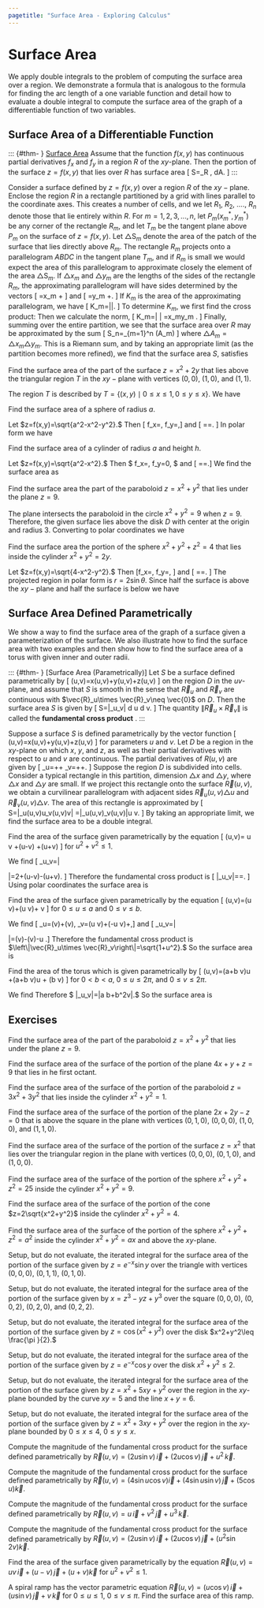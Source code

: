 ```yaml
---
pagetitle: "Surface Area - Exploring Calculus"
---
```

# Surface Area



We apply double integrals to the problem of computing the surface area over a region. We demonstrate a formula that is analogous to the formula for finding the arc length of a one variable function and detail how to evaluate a double integral to compute the surface area of the graph of a differentiable function of two variables.

## Surface Area of a Differentiable Function

::: {#thm- } [Surface Area]
Assume that the function $f(x,y)$ has continuous partial derivatives 
$f_x$ and $f_y$ in a region $R$ of the $x y$-plane. Then the portion of the surface $z=f(x,y)$ that lies over $R$ has surface area 
\[
S=\iint _R
\sqrt{ \left[ f_x(x,y)\right]^2 + \left[ f_y(x,y) \right]^2 +1 }\, dA.
\]
::: 

::: {.proof }
Consider a surface defined by $z=f(x,y)$ over a region $R$ of the $x y-\text{plane}.$ Enclose the region $R$ in a rectangle partitioned by a grid with lines parallel to the coordinate axes. This creates a number of cells, and we let $R_1,$ $R_2,$ ...., $R_n$ denote those that lie entirely within $R.$ For $m=1,2,3,... ,n,$ let 
$P_m\left(x_m^*,y_m^*\right)$ be any corner of the rectangle $R_m,$ and let $T_m$ be the tangent plane above $P_m$ on the surface of $z=f(x,y).$ Let $\text{$\triangle $S}_m$ denote the area of the patch of the surface that lies directly above $R_m.$ The rectangle $R_m$ projects onto a parallelogram $A B D C$ in the tangent plane $T_m,$ and if $R_m$ is small we would expect the area of this parallelogram to approximate closely the element of the area $\text{$\triangle $S}_m.$ If $\triangle  x_m$ and $\triangle  y_m$ are the lengths of the sides of the rectangle $R_m,$ the approximating parallelogram will have sides determined by the vectors 
\[
\vec{A B}=\triangle  x_m \vec{i}+\left[f_x\left(x_m^*,y_m^*\right)\triangle  x_m\right]\vec{k} 
\] 
and 
\[
\vec{A C}=\triangle  y_m \vec{j}+\left[f_y\left(x_m^*,y_m^*\right)\triangle  y_m\right] \vec{k}.
\]
If $K_m$ is the area of the approximating parallelogram, we have 
\[
K_m=\|\vec{A B}\times \vec{A C}\|.
\]
To determine $K_m,$ we first find the cross product: 
\begin{align*}
\vec{A B} \times \vec{A C} & =\left|
\begin{array}{ccc}
 \vec{i} & \vec{j} & \vec{k} \\
 \triangle  x_m & 0 & f_x\left(x_m^*,y_m^*\right)\triangle  x_m \\
 0 & \triangle  y_m & f_y\left(x_m^*,y_m^*\right)\triangle  y_m
\end{array}
\right| \\
& =\triangle  x_m\triangle  y_m\left(-f_x\left(x_m^*,y_m^*\right)\, \vec{i}-f_y\left(x_m^*,y_m^*\right)\, \vec{j}+\vec{k}\right).
\end{align*}
Then we calculate the norm, 
\[
K_m=\|\vec{A B} \times \vec{A C}\|
=\triangle  x_m\triangle  y_m \sqrt{ \left[f_x\left(x_m^*,y_m^*\right)\right]{}^2+\left[f_y\left(x_m^*,y_m^*\right)\right]{}^2+1}.
\]
Finally, summing over the entire partition, we see that the surface area over $R$ may be approximated by the sum
\[
\triangle S_n=\sum _{m=1}^n \sqrt{\left[f_x\left(x_m^*,y_m^*\right)\right]{}^2+\left[f_y\left(x_m^*,y_m^*\right)\right]{}^2+1}\left(\triangle A_m\right)
\] 
where $\triangle A_m=\triangle  x_m\triangle  y_m.$ This is a Riemann sum, and by taking an appropriate limit (as the partition becomes
more refined), we find that the surface area $S,$ satisfies
\begin{align*}
S& =\lim _{n\to \infty }\sum _{m=1}^n \triangle A_m\sqrt{\left[f_x\left(x_m^*,y_m^*\right)\right]^2+\left[f_y\left(x_m^*,y_m^*\right)\right]^2+1} \\
& =\iint_R\sqrt{\left[f_x(x,y)\right]^2+\left[f_y(x,y)\right]^2+1} \, d A.
\end{align*}
::: 

::: {#exm- } 

Find the surface area of the part of the surface $z=x^2+2y$ that lies above the triangular region $T$ in the $x y-\text{plane}$ with vertices
$(0,0),$ $(1,0),$ and $(1,1).$
::: 

::: {.solution }
The region $T$ is described by 
$T=\{(x,y) \mid 0\leq x\leq 1,0\leq y\leq x\}.$
We have 
\begin{align*}
S& =\iint_R\sqrt{(2x)^2+(2)^2+1} \, d A
=\int _0^1\int _0^x\sqrt{4x^2+5}\, dy\, dx \\
& =\int _0^1x\sqrt{4x^2+5}\, dx
=\frac{1}{12}\left(27-5\sqrt{5}\right).
\end{align*}
::: 

::: {#exm- } 

Find the surface area of a sphere of radius $a$.
::: 

::: {.solution }
Let 
$z=f(x,y)=\sqrt{a^2-x^2-y^2}.$
Then
\[
f_x=\frac{-x}{\sqrt{a^2-x^2-y^2}}, \qquad 
f_y=\frac{-y}{\sqrt{a^2-x^2-y^2}},\]
and 
\[
\sqrt{f_x^2+f_y^2+1}=\sqrt{\frac{x^2+y^2+\left(a^2-x^2-y^2\right)}{a^2-x^2-y^2}}=\frac{a}{\sqrt{a^2-x^2-y^2}}.
\] 
In polar form we have 
\begin{align*}
& 8\int _0^{\pi /2}\int _0^a\frac{a}{\sqrt{a^2-r^2}}r \, drd\theta 
\\[5pt]
& =-4a\int _0^{\pi /2}\int _0^a\frac{(-2r)}{\sqrt{a^2-r^2}} \, drd\theta =-8a\int_0^{\pi /2} (-a) \, d\theta
=4\pi  a^2.
\end{align*}
::: 
  
::: {#exm- } 
Find the surface area of a cylinder of radius $a$ and height $h$. 
::: 

::: {.solution }
Let
$z=f(x,y)=\sqrt{a^2-x^2}.$
Then
$
f_x=\frac{-x}{\sqrt{a^2-x^2}},
f_y=0,
$
and 
\[
\sqrt{f_x^2+f_y^2+1}=\sqrt{\frac{x^2+a^2-x^2}{a^2-x^2}}=\frac{a}{\sqrt{a^2-x^2}}.\]
We find the surface area as
\begin{align*}
4\int _0^a\int _0^h\frac{a}{\sqrt{a^2-x^2}} \, dy\, dx
& =4a\int _0^a\frac{h a}{\sqrt{a^2-x^2}} dx 
\\[5pt]
& =\left. 4 a h \sin ^{-1}\left(\frac{x}{a}\right) \right|_0^a
=2\pi  a h.
\end{align*}
::: 
  
::: {#exm- } 

Find the surface area the part of the paraboloid $z=x^2+y^2$ that lies under the plane $z=9.$
::: 

::: {.solution }
The plane intersects the paraboloid in the circle $x^2+y^2=9$ when $z=9.$ Therefore, the given surface lies above the disk $D$ with center at the origin and radius 3. Converting to polar coordinates we have
\begin{align*}
S& = \iint_R \sqrt{(2x)^2+(2y)^2+1} \, d A
=\int _0^{2\pi }\int _0^3\sqrt{4r^2+1}r \, dr \, d\theta \\
& =\int _0^{2\pi }d \theta \int _0^3\frac{1}{8}\sqrt{4r^2+1}(8r) \, dr
=\frac{\pi }{6}\left(37\sqrt{37}-1\right).
\end{align*}
::: 
  
::: {#exm- } 

Find the surface area the portion of the sphere $x^2+y^2+z^2=4$ that lies inside the cylinder $x^2+y^2=2y.$
::: 

::: {.solution }
Let $z=f(x,y)=\sqrt{4-x^2-y^2}.$ Then 
\[f_x=\frac{-x}{\sqrt{4-x^2-y^2}}, \qquad 
f_y=\frac{-y}{\sqrt{4-x^2-y^2}},
\] 
and 
\[
\sqrt{f_x^2+f_y^2+1}=\sqrt{\frac{x^2+y^2+\left(4-x^2-y^2\right)}{4-x^2-y^2}}=\frac{2}{\sqrt{4-x^2-y^2}}.
\]
The projected region in polar form is $r=2 \sin  \theta .$ Since half the surface is above the $x y-\text{plane}$ and half the surface is below 
we have 
\begin{align*}
S& =2\int _0^{\pi }\int _0^{2 \sin  \theta }\frac{2r}{\sqrt{4-r^2}}drd\theta 
=-8\int_0^{\pi } \left(\sqrt{4-4\sin ^2\theta }-2\right) \, d\theta \\
& =-8\int_0^{\pi /2} (2 \cos  \theta -2) \, d\theta -8\int_{\pi /2}^{\pi } (-2 \cos  \theta -2) \, d\theta
=8(\pi -2).
\end{align*}
::: 
  

## Surface Area Defined Parametrically

We show a way to find the surface area of the graph of a surface given a parameterization of the surface. We also illustrate how to find the surface area with two examples and then show how to find the surface area of a torus with given inner and outer radii.

::: {#thm- } [Surface Area (Parametrically)]
Let $S$ be a surface defined parametrically by
\[
\vec{R}(u,v)=x(u,v)\vec{i}+y(u,v)\vec{j}+z(u,v)\vec{k}
\]
on the region $D$ in the $u v$-plane, and assume that $S$ is smooth in the sense that $\vec{R}_u$ and $\vec{R}_v$ are continuous with $\vec{R}_u\times \vec{R}_v\neq \vec{0}$ on $D.$ Then the surface area $S$ is given by 
\[
S=\underset{D}{\iint }\left\|\vec{R}_u\times \vec{R}_v\right\| d u d v.
\]
The quantity $\left\|\vec{R}_u\times \vec{R}_v\right\|$ is called the \index{fundamental cross product} **fundamental cross product** .
::: 

::: {.proof }
Suppose a surface $S$ is defined parametrically by the vector function 
\[
\vec{R}(u,v)=x(u,v)\vec{i}+y(u,v)\vec{j}+z(u,v)\vec{k}
\] 
for parameters $u$ and $v.$ Let $D$ be a region in the $x y$-plane on which $x,$ $y,$ and $z,$ as well as their partial derivatives with respect to $u$ and $v$ are continuous. The partial derivatives of $R(u,v)$ are given by 
\[
\vec{R}_u=\frac{\partial x}{\partial u}\vec{i}+\frac{\partial y}{\partial u}\vec{j}+\frac{\partial z}{\partial u}\vec{k} 
\qquad \text{ and } \qquad
\vec{R}_v=\frac{\partial x}{\partial v}\vec{i}+\frac{\partial y}{\partial v}\vec{j}+\frac{\partial z}{\partial v}\vec{k}. 
\] 
Suppose the region $D$ is subdivided into cells. Consider a typical rectangle in this partition, dimension $\triangle  x$ and $\triangle  y$,
where $\triangle  x$ and $\triangle  y$ are small. If we project this rectangle onto the surface $\vec{R}(u,v),$ we obtain a curvilinear parallelogram
with adjacent sides $\vec{R}_u(u,v)\triangle  u$ and $\vec{R}_v(u,v)\triangle  v.$ The area of this rectangle is approximated by 
\[
\triangle S=\left\|\vec{R}_u(u,v)\triangle  u\times \vec{R}_v(u,v)\triangle  v\right\| =\left\|\vec{R}_u(u,v)\times \vec{R}_v(u,v)\right\|\triangle  u \triangle  v.
\]
By taking an appropriate limit, we find the surface area to be a double integral.  
::: 

::: {#exm- } 
Find the area of the surface given parametrically by the equation
\[
\vec{R}(u,v)= u v  \vec{i}+(u-v) \vec{j}+(u+v) \vec{k}
\]
for $u^2+v^2\leq 1$.
::: 

::: {.solution }
We find
\[
\vec{R}_u\times \vec{R}_v=\left|
\begin{array}{ccc}
 \vec{i} & \vec{j} & \vec{k} \\
 v & 1 & 1 \\
 u & -1 & 1
\end{array}
\right|=2\vec{i}+(u-v)\vec{j}-(u+v)\vec{k}.
\] 
Therefore the fundamental cross product is
\[
\left\|\vec{R}_u\times \vec{R}_v\right\|=\sqrt{4+(u-v)^2+(-u-v)^2}=\sqrt{4+2u^2+2v^2}.
\] 
Using polar coordinates the surface area is
\begin{align*}
S& =\int _0^{2\pi }\int _0^1\sqrt{4+2r^2}rdrd\theta
=\frac{1}{4}\int _0^{2\pi }\int _0^1\sqrt{4+2r^2}4rdrd\theta \\
& =\frac{1}{6}\int_0^{2\pi } \left(6\sqrt{6}-8\right) \, d\theta 
=\frac{2\pi }{3}\left(3\sqrt{6}-4\right).
\end{align*}
::: 

::: {#exm- } 
Find the area of the surface given parametrically by the equation
\[
\vec{R}(u,v)=(u \sin  v)\vec{i}+(u \cos  v)\vec{j}+ v \vec{k}
\]
for $0\leq u\leq a$ and $0\leq v\leq b$.
::: 

::: {.solution }
We find
\[ 
\vec{R}_u=(\sin  v)\vec{i}+(\cos  v)\vec{j}, \quad \vec{R}_v=(u \cos  v)\vec{i}+(-u \sin  v)\vec{j}+\vec{k},\]
and 
\[
\vec{R}_u\times \vec{R}_v=\left|
\begin{array}{ccc}
 \vec{i} & \vec{j} & \vec{k} \\
 \sin  v & \cos  v & 0 \\
 u \cos  v & -u \sin  v & 1
\end{array}
\right|=(\cos  v)\vec{i}-(\sin  v)\vec{j}-u \vec{k}.\]
Therefore the fundamental cross product is 
$\left\|\vec{R}_u\times \vec{R}_v\right\|=\sqrt{1+u^2}.$
So the surface area is
\begin{align*}
S& =\int _0^b\int _0^a\sqrt{1+u^2} \, du dv 
=\int_0^b \left[\frac{\ln \left|u+\sqrt{1+u^2}\right|}{2}+\frac{u\sqrt{1+u^2}}{2}|_0^a\right] \, dv \\
& =\frac{b}{2}\left[\ln \left(a+\sqrt{1+a^2}\right)+a\sqrt{1+a^2}\right].
\end{align*}
::: 

::: {#exm- } 
Find the area of the torus which is given parametrically by 
\[
\vec{R}(u,v)=(a+b \cos  v)\cos  u  \vec{i}+(a+b \cos  v)\sin  u  \vec{j}+ (b \sin  v)  \vec{k}
\]
for $0<b<a,$ $0\leq u\leq 2\pi ,$ and $0\leq v\leq 2\pi.$
::: 

::: {.solution }
We find 
\begin{align*}
& \vec{R}_u=-(a+b \cos  v)\sin  u \vec{i}+(a+b \cos  v)\cos u\vec{j}, \\
& \vec{R}_v=-b \sin  v \cos  u \vec{i}-b \sin  v \sin  u\vec{j}
+b \cos  v \vec{k}, \text{ and} \\
&  \vec{R}_u\times \vec{R}_v =\left|
\begin{array}{ccc}
 \vec{i} & \vec{j} & \vec{k} \\
 -(a+b \cos  v) \sin  u & (a+b \cos  v)\cos  u & 0 \\
 -b \sin  v \cos  u & -b \sin  v \sin  u & b \cos  v
\end{array}
\right| \\
& \qquad  \qquad =\left(b^2\cos  ^2v+a b \cos  v\right)(\cos  u)\vec{i} 
+\left(b^2\cos ^2v+a b \cos  v\right)(\sin  u)\vec{j} \\
& \qquad  \qquad  \qquad \qquad +\left(b^2\sin  v \cos  v+a b \sin  v\right)\vec{k}.\end{align*}
Therefore 
$ \left\|\vec{R}_u\times \vec{R}_v\right\|=\left|a b+b^2\cos  v\right|.$ 
So the surface area is 
\begin{align*}
S& =\int _0^{2\pi }\int _0^{2\pi }\left|a b+b^2\cos  v\right| du dv
=\int _0^{2\pi }2\pi \left(a b+b^2\cos  v\right)dv
=4\pi ^2 a b.
\end{align*}
::: 

## Exercises

::: {#exr- } 
Find the surface area of the part of the paraboloid $z=x^2+y^2$ that lies under the plane $z=9.$
::: 

::: {#exr- } 
Find the surface area of the surface of the portion of the plane $4x+y+z=9$ that lies in he first octant.
::: 

::: {#exr- } 
Find the surface area of the surface of the portion of the paraboloid $z=3x^2+3y^2$ that lies inside the cylinder $x^2+y^2=1.$
::: 

::: {#exr- } 
Find the surface area of the surface of the portion of the plane $2x+2y-z=0$ that is above the square in the plane with vertices $(0,1,0),$
$(0,0,0),$ $(1,0,0),$ and $(1,1,0).$ 
::: 

::: {#exr- } 
Find the surface area of the surface of the portion of the surface $z=x^2$ that lies over the triangular region in the plane with vertices
$(0,0,0),$ $(0,1,0),$ and $(1,0,0).$ 
::: 

::: {#exr- } 
Find the surface area of the surface of the portion of the sphere $x^2+y^2+z^2=25$ inside the cylinder $x^2+y^2=9.$
::: 

::: {#exr- } 
Find the surface area of the surface of the portion of the cone $z=2\sqrt{x^2+y^2}$ inside the cylinder $x^2+y^2=4.$
::: 

::: {#exr- } 
Find the surface area of the surface of the portion of the sphere $x^2+y^2+z^2=a^2$ inside the cylinder $x^2+y^2=a x$ and above the $x y$-plane.
::: 

::: {#exr- } 
Setup, but do not evaluate, the iterated integral for the surface area of the portion of the surface given by $z=e^{-x}\sin  y$ over the triangle with vertices $(0,0,0),$ $(0,1,1),$ $(0,1,0).$
::: 

::: {#exr- } 
Setup, but do not evaluate, the iterated integral for the surface area of the portion of the surface given by $x=z^3-y z+y^3$ over the square
$(0,0,0),$ $(0,0,2),$ $(0,2,0),$ and $(0,2,2).$ 
::: 

::: {#exr- } 
Setup, but do not evaluate, the iterated integral for the surface area of the portion of the surface given by $z=\cos \left(x^2+y^2\right)$
over the disk $x^2+y^2\leq \frac{\pi }{2}.$ 
::: 

::: {#exr- } 
Setup, but do not evaluate, the iterated integral for the surface area of the portion of the surface given by $z=e^{-x}\cos  y$ over the disk
$x^2+y^2\leq 2.$  
::: 

::: {#exr- } 
Setup, but do not evaluate, the iterated integral for the surface area of the portion of the surface given by $z=x^2+5 x y+y^2$ over the region
in the $x y$-plane bounded by the curve $x y=5$ and the line $x+y=6.$ 
::: 

::: {#exr- } 
Setup, but do not evaluate, the iterated integral for the surface area of the portion of the surface given by $z=x^2+3 x y+y^2$ over the region
in the $x y$-plane bounded by $0\leq x\leq 4,$ $0\leq y\leq x.$ 
::: 

::: {#exr- } 
Compute the magnitude of the fundamental cross product for the surface defined parametrically by $\vec{R}(u,v)=(2 u \sin  v)\, \vec{i}+(2 u \cos  v)\, \vec{j}+u^2\, \vec{k}.$
::: 

::: {#exr- } 
Compute the magnitude of the fundamental cross product for the surface defined parametrically by $\vec{R}(u,v)=(4 \sin  u \cos  v )\vec{i}+(4 \sin  u \sin v) \, \vec{j}+(5 \cos  u) \vec{k}.$
::: 

::: {#exr- } 
Compute the magnitude of the fundamental cross product for the surface defined parametrically by $\vec{R}(u,v)=u \, \vec{i}+ v^2 \, \vec{j}+u^3 \, \vec{k}.$
::: 

::: {#exr- } 
Compute the magnitude of the fundamental cross product for the surface defined parametrically by $\vec{R}(u,v)=(2 u \sin  v)\, \vec{i}+(2 u \cos  v)\, \vec{j}+\left(u^2\sin 2 v\right)\vec{k}.$ 
::: 

::: {#exr- } 
Find the area of the surface given parametrically by the equation 
$\vec{R}(u,v)=u v \, \vec{i}+(u-v)\, \vec{j}+(u+v) \vec{k}$
for $u^2+v^2\leq 1.$
::: 

::: {#exr- } 
A spiral ramp has the vector parametric equation  $\vec{R}(u,v)=(u \cos  v) \, \vec{i}+(u \sin  v) \, \vec{j}+v \, \vec{k}$ for $0\leq u\leq 1,$ $0\leq v\leq \pi .$ Find the surface area of this ramp. 
::: 



